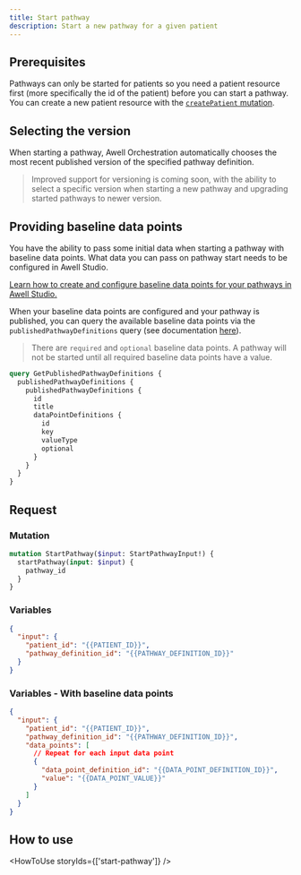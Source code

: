 ```yaml
---
title: Start pathway
description: Start a new pathway for a given patient
---
```


## Prerequisites

Pathways can only be started for patients so you need a patient resource first (more specifically the id of the patient) before you can start a pathway. You can create a new patient resource with the [`createPatient` mutation](/awell-orchestration/api-reference/mutations/create-patient).

## Selecting the version

When starting a pathway, Awell Orchestration automatically chooses the most recent published version of the specified pathway definition.

> Improved support for versioning is coming soon, with the ability to select a specific version when starting a new pathway and upgrading started pathways to newer version.

## Providing baseline data points

You have the ability to pass some initial data when starting a pathway with baseline data points. What data you can pass on pathway start needs to be configured in Awell Studio.

<Alert type="info" title="Configure baseline data points">
  <p>
    <a
      href="https://help.awellhealth.com/en/articles/6423139-create-baseline-data-points"
      target="_blank"
    >
      Learn how to create and configure baseline data points for your pathways
      in Awell Studio.
    </a>
  </p>
</Alert>

When your baseline data points are configured and your pathway is published, you can query the available baseline data points via the `publishedPathwayDefinitions` query (see documentation [here](/awell-orchestration/api-reference/queries/get-published-pathways)).

> There are `required` and `optional` baseline data points. A pathway will not be started until all required baseline data points have a value.

```graphql
query GetPublishedPathwayDefinitions {
  publishedPathwayDefinitions {
    publishedPathwayDefinitions {
      id
      title
      dataPointDefinitions {
        id
        key
        valueType
        optional
      }
    }
  }
}
```

## Request

### Mutation

```graphql
mutation StartPathway($input: StartPathwayInput!) {
  startPathway(input: $input) {
    pathway_id
  }
}
```

### Variables

```json
{
  "input": {
    "patient_id": "{{PATIENT_ID}}",
    "pathway_definition_id": "{{PATHWAY_DEFINITION_ID}}"
  }
}
```

### Variables - With baseline data points

```json
{
  "input": {
    "patient_id": "{{PATIENT_ID}}",
    "pathway_definition_id": "{{PATHWAY_DEFINITION_ID}}",
    "data_points": [
      // Repeat for each input data point
      {
        "data_point_definition_id": "{{DATA_POINT_DEFINITION_ID}}",
        "value": "{{DATA_POINT_VALUE}}"
      }
    ]
  }
}
```

## How to use

<HowToUse storyIds={['start-pathway']} />
